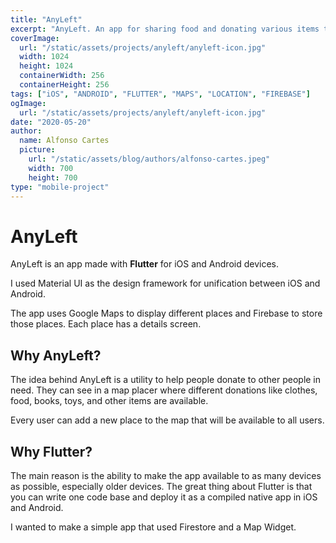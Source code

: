 ```yaml
---
title: "AnyLeft"
excerpt: "AnyLeft. An app for sharing food and donating various items to people in need. Take a look at how it was made, what technologies where used and why..."
coverImage: 
  url: "/static/assets/projects/anyleft/anyleft-icon.jpg"
  width: 1024
  height: 1024
  containerWidth: 256
  containerHeight: 256
tags: ["iOS", "ANDROID", "FLUTTER", "MAPS", "LOCATION", "FIREBASE"]
ogImage:
  url: "/static/assets/projects/anyleft/anyleft-icon.jpg"
date: "2020-05-20"
author:
  name: Alfonso Cartes
  picture: 
    url: "/static/assets/blog/authors/alfonso-cartes.jpeg"
    width: 700
    height: 700
type: "mobile-project"
---
```


# AnyLeft

AnyLeft is an app made with **Flutter** for iOS and Android devices.

I used Material UI as the design framework for unification between iOS and Android.

The app uses Google Maps to display different places and Firebase to store those places. Each place has a details screen.

<!-- ADD SCREENSHOTS -->

## Why AnyLeft?

The idea behind AnyLeft is a utility to help people donate to other people in need. They can see in a map placer where different donations like clothes, food, books, toys, and other items are available.

Every user can add a new place to the map that will be available to all users.

## Why Flutter?

The main reason is the ability to make the app available to as many devices as possible, especially older devices. The great thing about Flutter is that you can write one code base and deploy it as a compiled native app in iOS and Android.

I wanted to make a simple app that used Firestore and a Map Widget.

<!--## Code explanation

[Take a look at the code on GitHub](https.//www.github.com)-->

<!-- When a user adds a place in the map using the map button controllers, the map controllers are changed to a target icon where the user can centre the map in a specific place. Then the detail screen opens and the user can select anything. Every Flutter Stateful Widget card in that screen is handled via local state the state of the compiled items is handled through the Provider State Management package. Once the user taps the saved button, the app calls the model that uses the Firebase API to add the place in the Firestore database.

### How the project is structured

The app has four main folders: services, model, screens, widgets (going from backend to frontend).

#### Services

The services folder contains the files necessary for location, networking, shared preferences, and other interactions with APIs and system services via Flutter Packages.

#### Model

This is the folder where the classes of each type of service are. Also, the implementation of the Firestore data handling can be found in the files that end in *_data.dart* 

#### Screens

The screens are stored in this folder. They are divided into a details screen for each service and a homepage screen.

#### Widgets

These are the widgets used by the screens, a map widget for each service and some functional widgets used by some detail screens. -->